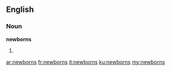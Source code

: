 ==English==

===Noun===
'''newborns'''

# {{plural of|[[newborn]]}}

[[ar:newborns]]
[[fr:newborns]]
[[it:newborns]]
[[ku:newborns]]
[[my:newborns]]